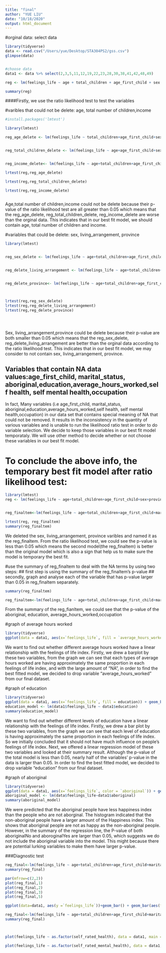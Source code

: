 ```yaml
---
title: "final"
author: "YUE LIU"
date: "10/18/2020"
output: html_document
---
```


#orginal data: select data
```r
library(tidyverse)
data <- read.csv("/Users/yue/Desktop/STA304PS2/gss.csv")
glimpse(data)


#choose data 
data1 <- data %>% select(2,3,5,11,12,19,22,23,28,30,38,41,42,48,49)

reg <- lm(feelings_life ~ age + total_children + age_first_child + sex + province + marital_status + aboriginal + education + living_arrangement + average_hours_worked + self_rated_health + self_rated_mental_health + income_respondent + occupation, data = data1)

summary(reg)

```


####Firstly, we use the ratio likelihood test to test the variables 

#varibles that could not be delete: age, total number of children,income  
```r
#install.packages('lmtest')

library(lmtest)

reg_age_delete <- lm(feelings_life ~ total_children+age_first_child+sex+province+marital_status+aboriginal+education+living_arrangement+average_hours_worked + self_rated_health + self_rated_mental_health +income_respondent + occupation, data = data1)


reg_total_children_delete <- lm(feelings_life ~ age+age_first_child+sex+province+marital_status+aboriginal+education+living_arrangement+average_hours_worked + self_rated_health + self_rated_mental_health +income_respondent + occupation, data = data1)


reg_income_delete<- lm(feelings_life ~ age+total_children+age_first_child+sex+province+marital_status+aboriginal+education+living_arrangement+average_hours_worked+self_rated_health+self_rated_mental_health+occupation, data = data1)

lrtest(reg,reg_age_delete)

lrtest(reg,reg_total_children_delete)

lrtest(reg,reg_income_delete)



```
Age,total number of children,income could not be delete because their p-value of the ratio likelihood test are all greater than 0.05 which means that the reg_age_delete, reg_total_children_delete, reg_income_delete are worse than the orginal data. This indicates that in our best fit model, we should contain age, total number of children and income. 


#variables that could be delete: sex, living_arrangement, province
```r

library(lmtest)


reg_sex_delete <- lm(feelings_life ~ age+total_children+age_first_child+province+marital_status+aboriginal+education+living_arrangement+average_hours_worked+self_rated_health+self_rated_mental_health+income_respondent+occupation, data = data1)


reg_delete_living_arrangement <- lm(feelings_life ~ age+total_children+age_first_child+sex+province+marital_status+aboriginal+education+average_hours_worked+self_rated_health+self_rated_mental_health+income_respondent+occupation, data = data1)


reg_delete_province<- lm(feelings_life ~ age+total_children+age_first_child+sex+marital_status+aboriginal+education+average_hours_worked+self_rated_health+self_rated_mental_health+income_respondent+occupation, data = data1)



lrtest(reg,reg_sex_delete)
lrtest(reg,reg_delete_living_arrangement)
lrtest(reg,reg_delete_province)





```
Sex, living_arrangement,province could be delete because their p-value are both smaller than 0.05 which means that the reg_sex_delete, reg_delete_living_arrangement are better than the orginal data according to the ratio likelihood test. This indicates that in our best fit model, we may consider to not contain sex, living_arrangement, province. 


## Variables that contain NA data values:age_first_child, marital_status, aboriginal,education,average_hours_worked,self health, self mental health,occupation
In fact, Many variables (i.e age_first_child, marital_status, aboriginal,education,average_hours_worked,self health, self mental health,occupation) in our data set that contains special meaning of NA that could not be removed. It results in the inconsistency in the quantity of various variables and is unable to run the likelihood ratio test in order to do variable selection. We decide to keep those variables in our best fit model temporataly. We will use other method to decide whether or not choose these variables in our best fit model. 



# To conclude the above info, the temporary best fit model after ratio likelihood test:
```r

library(lmtest)
reg <- lm(feelings_life ~ age+total_children+age_first_child+sex+province+marital_status+aboriginal+education+living_arrangement+average_hours_worked+self_rated_health+self_rated_mental_health+income_respondent+occupation, data = data1)


reg_finaltem<-lm(feelings_life ~ age+total_children+age_first_child+marital_status+aboriginal+education+average_hours_worked+self_rated_health+self_rated_mental_health+occupation, data = data1)

lrtest(reg, reg_finaltem)
summary(reg_finaltem)
```

We deleted the sex, living_arrangement, province varibles and named it as the reg_finaltem. 
From the ratio likelihood test, we could see the p-value is less than 0.05 which means the second model(the reg_finaltem) is better than the original model which is also a sign that help us to make sure the model is temporary the best fit. 



#use the summary of reg_finaltem to deal with the NA terms by using two steps: 
## first step is using the summary of the reg_finaltem's p-value
## secondly, graph and analyse each of the variable that has p-value larger than 0.05 in reg_finaltem separately.


```r
summary(reg_finaltem)

reg_finaltem<-lm(feelings_life ~ age+total_children+age_first_child+marital_status+aboriginal+education+average_hours_worked+self_rated_health+self_rated_mental_health+occupation, data = data1)


```
From the summary of the reg_fianltem, we could see that the p-value of the aboriginal, education, average_hours_worked,occupation


#graph of average hours worked
```r
library(tidyverse)
ggplot(data = data1, aes(x=`feelings_life`, fill = `average_hours_worked`)) + geom_bar() + labs(title = "different feelings life outcome of different average hours worked")
```
We want to find out whether different average hours worked have a linear relationship with the feelings of life index. Firstly, we drew a barplot by these two variables, from the graph we can see that each types of average hours worked are having approximately the same proportion in each feelings of life index, and with the large amount of "NA", in order to find the best fitted model, we decided to drop variable "average_hours_worked" from our final dataset.

#graph of education
```r
library(tidyverse)
ggplot(data = data1, aes(x=`feelings_life`, fill = education)) + geom_bar() + labs(title = "different feelings life outcome of different level of education")
education_model <- lm(data1$feelings_life ~ data1$education)
summary(education_model)
```
We want to find out whether different levels of education have a linear relationship with the feelings of life index. Firstly, we drew a bar plot  by these two variables, from the graph we can see that each level of education is having approximately the same proportion in each feelings of life index. So we initially concluded that it should not have much influence on people's feelings of life index. Next, we offered a linear regression model of these two variables and looked at their summary result. Although the p-value of the total model is less than 0.05, nearly half of the variables' p-value in the data is larger than 0.05. In order to find the best fitted model, we decided to drop variable "education" from our final dataset.

#graph of aboriginal
```r
library(tidyverse)
ggplot(data = data1, aes(x=`feelings_life`, color = `aboriginal`)) + geom_histogram(binwidth = 0.7) + labs(title = "different feelings of life outcome of whether aboriginal ")
aboriginal_model <- lm(data$feelings_life~data1$aboriginal)
summary(aboriginal_model)
```
We were predicted that the aboriginal people have less happiness index than the people who are not aborginal. The histogram indicated that the non-aboriginal people have a larger amount of the Happiness index. This shows that aboriginal people are not as happy as the non-aboriginal people. However, in the summary of the regression line, the P-value of both aboriginalNo and aboroginalYes are larger than 0.05, which suggests we do not include the aboriginal variable into the model. This might because there are potential lurking variables to make them have larger p-value. 

###Diagnostic test 
```r


reg_final<-lm(feelings_life ~ age+total_children+age_first_child+marital_status+self_rated_health+self_rated_mental_health, data = data1)
summary(reg_final)

par(mfrow=c(2,2))
plot(reg_final,1)
plot(reg_final,2)
plot(reg_final,3)
plot(reg_final,5)

```



```r
ggplot(data=data1, aes(y =`feelings_life`))+geom_bar() + geom_bar(aes(fill = `marital_status`)) + labs(title="Figure 4:marriage vs feelings of life")

reg_final<-lm(feelings_life ~ age+total_children+age_first_child+marital_status+self_rated_health+self_rated_mental_health, data = data1)
summary(reg_final)



plot(feelings_life ~ as.factor(self_rated_health), data = data1, main = "Figure 5: self_rated_health vs feelings of life", xlab = "self_rated_health")

plot(feelings_life ~ as.factor(self_rated_mental_health), data = data1, main = "Figure 6:self_rated_mental_health vs feelings of life", xlab = "self_rated_mental_health")

```


